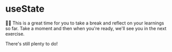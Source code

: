 # useState

<EpicVideo url="https://www.epicreact.dev/tutorials/build-react-hooks/use-state/dad-joke-and-break-usestate" />

👨‍💼 This is a great time for you to take a break and reflect on your learnings so
far. Take a moment and then when you're ready, we'll see you in the next
exercise.

There's still plenty to do!
